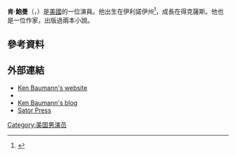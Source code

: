 '''肯·鮑曼'''（'''{{lang-en|Ken Baumann}}'''，{{bd|1989年|8月8日}}）是[[美國|美國]]的一位演員。他出生在伊利諾伊州<ref>{{Cite web |url=http://www.reporternews.com/news/2008/jul/05/the-secret-life-of-an-abilene-teen/?print=1 |title=存档副本 |accessdate=2015-07-05 |archive-date=2013-02-01 |archive-url=https://archive.is/20130201110448/http://www.reporternews.com/news/2008/jul/05/the-secret-life-of-an-abilene-teen/?print=1 |dead-url=no }}</ref>，成長在得克薩斯。他也是一位作家，出版過兩本小說。
==參考資料==
{{reflist}}
==外部連結==
* [http://kenbaumann.com Ken Baumann's website] {{Wayback|url=http://kenbaumann.com/ |date=20210415224136 }}
* {{IMDb name|1552976}}
* [http://kenbaumann.tumblr.com Ken Baumann's blog] {{Wayback|url=http://kenbaumann.tumblr.com/ |date=20210224210009 }}
* [http://satorpress.com Sator Press] {{Wayback|url=http://satorpress.com/ |date=20150101105745 }}
[[Category:美国男演员|Category:美国男演员]]